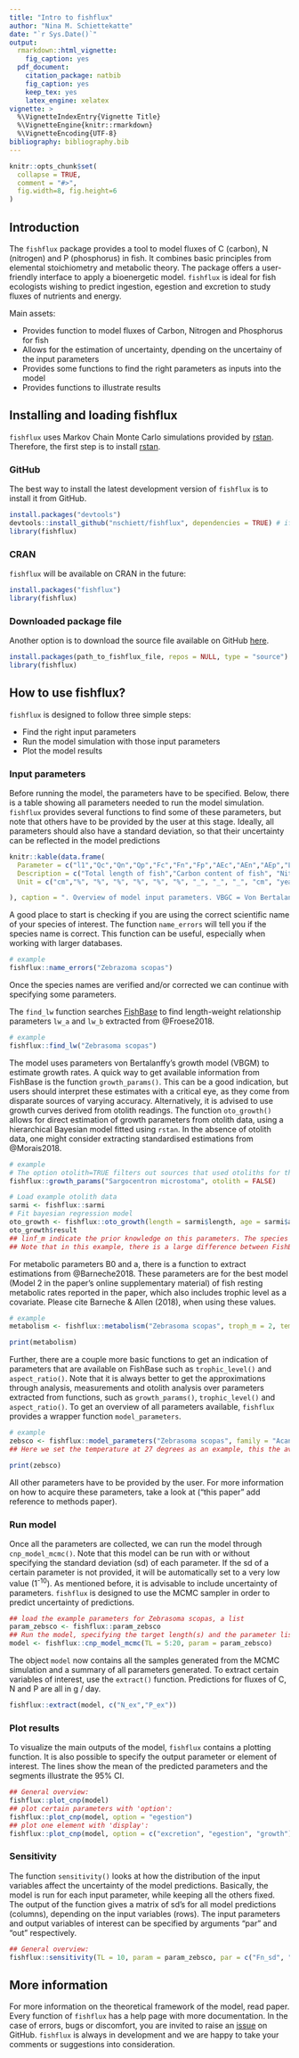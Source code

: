 ```yaml
---
title: "Intro to fishflux"
author: "Nina M. Schiettekatte"
date: "`r Sys.Date()`"
output:
  rmarkdown::html_vignette:
    fig_caption: yes
  pdf_document:
    citation_package: natbib
    fig_caption: yes
    keep_tex: yes
    latex_engine: xelatex
vignette: >
  %\VignetteIndexEntry{Vignette Title}
  %\VignetteEngine{knitr::rmarkdown}
  %\VignetteEncoding{UTF-8}
bibliography: bibliography.bib
---
```


```r
knitr::opts_chunk$set(
  collapse = TRUE,
  comment = "#>",
  fig.width=8, fig.height=6
)
```
## Introduction
  
The `fishflux` package provides a tool to model fluxes of C (carbon), N (nitrogen) and P (phosphorus) in fish. It combines basic principles from elemental stoichiometry and metabolic theory. The package offers a user-friendly interface to apply a bioenergetic model. `fishflux` is ideal for fish ecologists wishing to predict ingestion, egestion and excretion to study fluxes of nutrients and energy. 

Main assets:
  
* Provides function to model fluxes of Carbon, Nitrogen and Phosphorus for fish
* Allows for the estimation of uncertainty, dpending on the uncertainy of the input parameters
* Provides some functions to find the right parameters as inputs into the model
* Provides functions to illustrate results

## Installing and loading fishflux

`fishflux` uses Markov Chain Monte Carlo simulations provided by [rstan](https://github.com/stan-dev/rstan/wiki/RStan-Getting-Started). Therefore, the first step is to install [rstan](https://github.com/stan-dev/rstan/wiki/RStan-Getting-Started).

### GitHub

The best way to install the latest development version of `fishflux` is to install it from GitHub. 

``` r
install.packages("devtools")
devtools::install_github("nschiett/fishflux", dependencies = TRUE) # if errors are returned, try adding `args = "--preclean"` to `install_github`
library(fishflux)
```
### CRAN

`fishflux` will be available on CRAN in the future:
  
``` r
install.packages("fishflux")
library(fishflux)
```

### Downloaded package file

Another option is to download the source file available on GitHub [here](https://github.com/nschiett/fishflux).

``` r
install.packages(path_to_fishflux_file, repos = NULL, type = "source")
library(fishflux)
```

## How to use fishflux?

`fishflux` is designed to follow three simple steps:

* Find the right input parameters
* Run the model simulation with those input parameters
* Plot the model results

### Input parameters

Before running the model, the parameters have to be specified. Below, there is a table showing all parameters needed to run the model simulation. `fishflux` provides several functions to find some of these parameters, but note that others have to be provided by the user at this stage. Ideally, all parameters should also have a standard deviation, so that their uncertainty can be reflected in the model predictions
\newline

```r
knitr::kable(data.frame(
  Parameter = c("l1","Qc","Qn","Qp","Fc","Fn","Fp","AEc","AEn","AEp","Linf","k","t_0","lwa","lwb","w_prop","Tn","Tp","B_0","a","f","asp","troph","temp"), 
  Description = c("Total length of fish","Carbon content of fish", "Nitrogen content of fish","Phosphorus content of fish","C content of food","N content of food","P content of food", "C-specific assimilation efficiency", "N-specific assimilation efficiency","P-specific assimilation efficiency", "VBGC parameter","VBGC parameter","VBGC parameter", "Parameter length-weight relationship","Parameter length-weight relationship","Ratio between dry weight and wet weight of fish","N-specific turnover rate","P-specific turnover rate","Normalization constant for resting metabolic rate", "Resting metabolic rate mass-scaling exponent","Activity scope","Aspect ratio","Trophic level","Temperature"),
  Unit = c("cm","%", "%", "%", "%", "%", "%", "_", "_", "_", "cm", "year^-1^", "year" , "g cm^-1^", "_", "_","d^-1^","d^-1^","J g^-1^ d^-1^", "_", "_", "_", "_", "°C")

), caption = ". Overview of model input parameters. VBGC = Von Bertalanffy growth curve.", format = 'pandoc' )
```

\newline

A good place to start is checking if you are using the correct scientific name of your species of interest. The function `name_errors` will tell you if the species name is correct. This function can be useful, especially when working with larger databases.

\newline
```r
# example
fishflux::name_errors("Zebrazoma scopas")
```
\newline
Once the species names are verified and/or corrected we can continue with specifying some parameters. 

The `find_lw` function searches [FishBase](https://www.fishbase.de/) to find length-weight relationship parameters `lw_a` and `lw_b` extracted from @Froese2018.

\newline
```r
# example
fishflux::find_lw("Zebrasoma scopas")
```
\newline
The model uses parameters von Bertalanffy's growth model (VBGM) to estimate growth rates. A quick way to get available information from FishBase is the function `growth_params()`. This can be a good indication, but users should interpret these estimates with a critical eye, as they come from disparate sources of varying accuracy. Alternatively, it is advised to use growth curves derived from otolith readings. The function `oto_growth()` allows for direct estimation of growth parameters from otolith data, using a hierarchical Bayesian model fitted using `rstan`. In the absence of otolith data, one might consider extracting standardised estimations from @Morais2018.

\newline
```r
# example
# The option otolith=TRUE filters out sources that used otoliths for the estimation of growth parameters
fishflux::growth_params("Sargocentron microstoma", otolith = FALSE)

# Load example otolith data
sarmi <- fishflux::sarmi
# Fit bayesian regression model
oto_growth <- fishflux::oto_growth(length = sarmi$length, age = sarmi$age, id = sarmi$id, linf_m = 16, k_m = 0.4,  control = list(adapt_delta = 0.99))
oto_growth$result
## linf_m indicate the prior knowledge on this parameters. The species has a maximum length of 16 cm. 
## Note that in this example, there is a large difference between FishBase estimates and otolith analysis. This illustrates how important it is to check the quality of your parameter estimates.
```
\newline

For metabolic parameters B0 and a, there is a function to extract estimations from @Barneche2018. These parameters are for the best model (Model 2 in the paper's online supplementary material) of fish resting metabolic rates reported in the paper, which also includes trophic level as a covariate. Please cite Barneche & Allen (2018), when using these values. 

\newline
```r
# example
metabolism <- fishflux::metabolism("Zebrasoma scopas", troph_m = 2, temp = 27)
```
```r
print(metabolism)
```

\newline
Further, there are a couple more basic functions to get an indication of parameters that are available on FishBase such as `trophic_level()` and `aspect_ratio()`.
\newline
Note that it is always better to get the approximations through analysis, measurements and otolith analysis over parameters extracted from functions, such as `growth_params()`, `trophic_level()` and `aspect_ratio()`. 
\newline
To get an overview of all parameters available, `fishflux` provides a wrapper function `model_parameters`.
\newline
```r
# example
zebsco <- fishflux::model_parameters("Zebrasoma scopas", family = "Acanthuridae", temp = 27)
## Here we set the temperature at 27 degrees as an example, this the average sea temperature in Moorea, French Polynesia
```
```r
print(zebsco)
```
\newline
All other parameters have to be provided by the user. For more information on how to acquire these parameters, take a look at ("this paper" add reference to methods paper).


### Run model

Once all the parameters are collected, we can run the model through `cnp_model_mcmc()`. Note that this model can be run with or without specifying the standard deviation (sd) of each parameter. If the sd of a certain parameter is not provided, it will be automatically set to a very low value (1^-10^). As mentioned before, it is advisable to include uncertainty of parameters. `fishflux` is designed to use the MCMC sampler in order to predict uncertainty of predictions. 

\newline
```r
## load the example parameters for Zebrasoma scopas, a list
param_zebsco <- fishflux::param_zebsco
## Run the model, specifying the target length(s) and the parameter list
model <- fishflux::cnp_model_mcmc(TL = 5:20, param = param_zebsco)
```
\newline
The object `model` now contains all the samples generated from the MCMC simulation and a summary of all parameters generated. To extract certain variables of interest, use the `extract()` function. Predictions for fluxes of C, N and P are all in g / day.
\newline
```r
fishflux::extract(model, c("N_ex","P_ex"))
```
\newline
### Plot results 

To visualize the main outputs of the model, `fishflux` contains a plotting function. It is also possible to specify the output parameter or element of interest. The lines show the mean of the predicted parameters and the segments illustrate the 95% CI.
\newline
```r
## General overview:
fishflux::plot_cnp(model)
## plot certain parameters with 'option':
fishflux::plot_cnp(model, option = "egestion")
## plot one element with 'display':
fishflux::plot_cnp(model, option = c("excretion", "egestion", "growth"), display = "p")
```
\newline
  
### Sensitivity
  
The function `sensitivity()` looks at how the distribution of the input variables affect the uncertainty of the model predictions. 
Basically, the model is run for each input parameter, while keeping all the others fixed. The output of the function gives a matrix of sd's for all model predictions (columns), depending on the input variables (rows). 
The input parameters and output variables of interest can be specified by arguments "par" and "out" respectively.
\newline 
```r
## General overview:
fishflux::sensitivity(TL = 10, param = param_zebsco, par = c("Fn_sd", "Fp_sd", "C_sd", "N_sd", "P_sd", "k_sd"), out = c("N_ex", "P_ex", "C_in", "C_g", "N_in", "P_in"))
```
\newline
## More information

For more information on the theoretical framework of the model, read paper.
Every function of `fishflux` has a help page with more documentation.
In the case of errors, bugs or discomfort, you are invited to raise an [issue](https://github.com/nschiett/fishflux/issues) on GitHub.
`fishflux` is always in development and we are happy to take your comments or suggestions into consideration.

